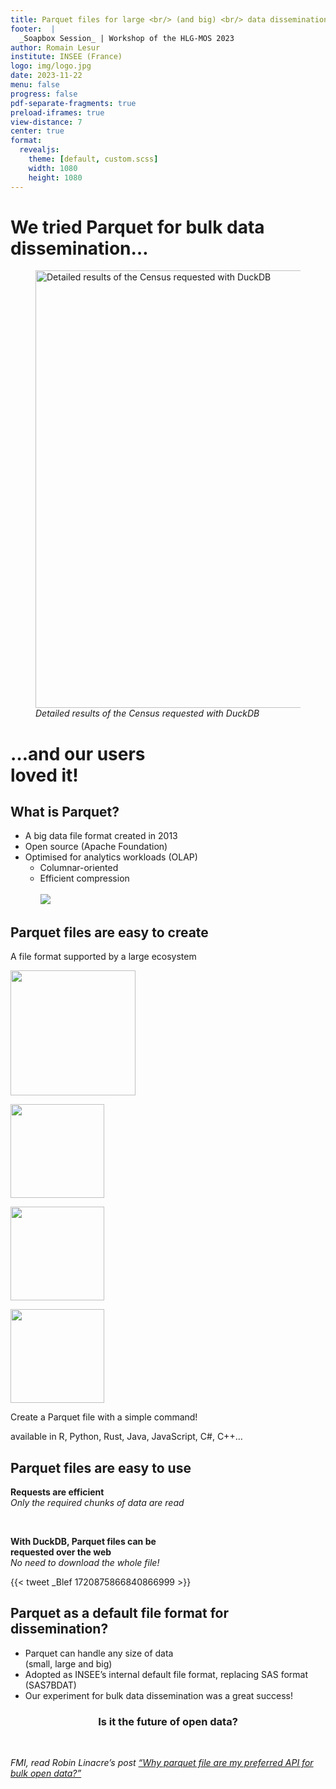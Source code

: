 ```yaml
---
title: Parquet files for large <br/> (and big) <br/> data dissemination
footer:  |
  _Soapbox Session_ | Workshop of the HLG-MOS 2023
author: Romain Lesur
institute: INSEE (France)
logo: img/logo.jpg
date: 2023-11-22
menu: false
progress: false
pdf-separate-fragments: true
preload-iframes: true
view-distance: 7
center: true
format:
  revealjs:
    theme: [default, custom.scss]
    width: 1080
    height: 1080
---
```


# We tried [Parquet]{.blue} for bulk data dissemination...

![_Detailed results of the Census requested with DuckDB_](img/ducks.png){fig-align="center" height=700}

# ...and our users <br/> [loved]{.red} it!

## What is [Parquet]{.blue}?

- A [big data file format]{.blue} created in 2013
- [Open source]{.red} (Apache Foundation)
- Optimised for analytics workloads (OLAP)
  * Columnar-oriented
  * Efficient compression  
\
![](img/Apache_Parquet_logo.png){fig-align="center"}


## Parquet files are [easy to create]{.red}

A file format supported by a large ecosystem 

![](img/arrow-logo.png){.absolute top=200 left=50 height="200"}

![](img/duckdb_logo.png){.absolute top=200 right=50 height="150"}

![](img/Apache_Spark_logo.png){.absolute top=400 left=50 height="150"}

![](img/polars_logo.png){.absolute top=400 left=400 height="150"}

::: {.absolute left=0 bottom=-700}

Create a Parquet file with a simple command!

available in R, Python, Rust, Java, JavaScript, C#, C++...

:::

## Parquet files are [easy to use]{.red}

**Requests are [efficient]{.blue}**  
_Only the required chunks of data are read_

\

**With [DuckDB]{.blue}, Parquet files can be**\
**requested [over the web]{.red}**  
_No need to download the whole file!_

{{< tweet _Blef 1720875866840866999 >}}

## Parquet as a [default]{.blue} file format for dissemination?

- Parquet can handle any size of data  
  (small, large and big)
- Adopted as INSEE's internal default file format, replacing SAS format (SAS7BDAT)
- Our experiment for bulk data dissemination was a great success!

### **[Is it the]{.blue} [future]{.red} [of open data?]{.blue}** {style="text-align: center;"}

\

_FMI, read Robin Linacre's post ["Why parquet file are my preferred API for bulk open data?"](https://www.robinlinacre.com/parquet_api/)_




